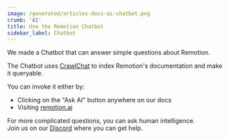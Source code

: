 ```yaml
---
image: /generated/articles-docs-ai-chatbot.png
crumb: 'AI'
title: Use the Remotion Chatbot
sidebar_label: Chatbot
---
```


We made a Chatbot that can answer simple questions about Remotion.

The Chatbot uses [CrawlChat](https://crawlchat.app) to index Remotion's documentation and make it queryable.

You can invoke it either by:

- Clicking on the "Ask AI" button anywhere on our docs
- Visiting [remotion.ai](https://remotion.ai)

For more complicated questions, you can ask human intelligence.  
Join us on our [Discord](https://remotion.dev/discord) where you can get help.
